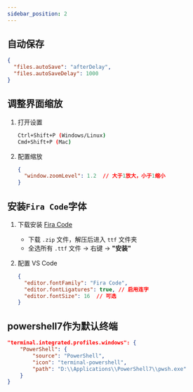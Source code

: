 ```yaml
---
sidebar_position: 2
---
```

## 自动保存

```json
{
  "files.autoSave": "afterDelay",
  "files.autoSaveDelay": 1000
}
```

## 调整界面缩放

1. 打开设置
   ```bash
   Ctrl+Shift+P (Windows/Linux)
   Cmd+Shift+P (Mac)
   ```

2. 配置缩放
   ```json
   {
     "window.zoomLevel": 1.2  // 大于1放大，小于1缩小
   }
   ```

## 安装`Fira Code`字体

1. 下载安装 [Fira Code](https://github.com/tonsky/FiraCode/releases)
   - 下载 `.zip` 文件，解压后进入 `ttf` 文件夹
   - 全选所有 `.ttf` 文件 → 右键 → **"安装"**

2. 配置 VS Code
   ```json
   {
     "editor.fontFamily": "Fira Code",
     "editor.fontLigatures": true, // 启用连字
     "editor.fontSize": 16  // 可选
   }
   ```

## powershell7作为默认终端

```json
"terminal.integrated.profiles.windows": {
    "PowerShell": {
        "source": "PowerShell",
        "icon": "terminal-powershell",
        "path": "D:\\Applications\\PowerShell7\\pwsh.exe"
    }
}
```
